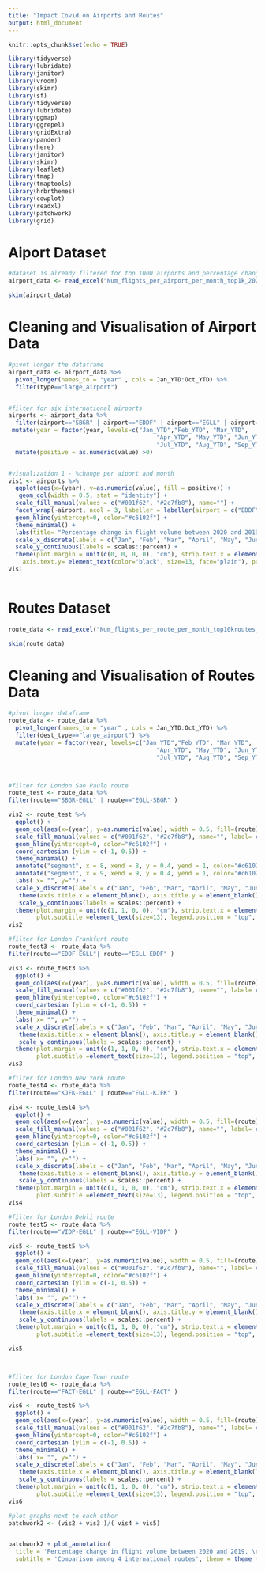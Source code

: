 ```yaml
---
title: "Impact Covid on Airports and Routes"
output: html_document
---
```


```r
knitr::opts_chunk$set(echo = TRUE)

library(tidyverse)
library(lubridate)
library(janitor)
library(vroom)
library(skimr)
library(sf)
library(tidyverse)
library(lubridate)
library(ggmap)
library(ggrepel)
library(gridExtra)
library(pander)
library(here)
library(janitor)
library(skimr)
library(leaflet)
library(tmap)
library(tmaptools)
library(hrbrthemes)
library(cowplot)
library(readxl)
library(patchwork)
library(grid)
```

# Aiport Dataset

```r
#dataset is already filtered for top 1000 airports and percentage change of travel volume is calculated for each months
airport_data <- read_excel("Num_flights_per_airport_per_month_top1k_20201127_014108.xlsx")

skim(airport_data)

```
# Cleaning and Visualisation of Airport Data
```r
#pivot longer the dataframe
airport_data <- airport_data %>%
  pivot_longer(names_to = "year" , cols = Jan_YTD:Oct_YTD) %>%
  filter(type=="large_airport")


#filter for six international airports
airports <- airport_data %>%
  filter(airport=="SBGR" | airport=="EDDF" | airport=="EGLL" | airport=="KJFK" | airport=="VIDP" | airport=="FACT" ) %>%
 mutate(year = factor(year, levels=c("Jan_YTD","Feb_YTD", "Mar_YTD", 
                                          "Apr_YTD", "May_YTD", "Jun_YTD", 
                                          "Jul_YTD", "Aug_YTD", "Sep_YTD", "Oct_YTD"), ordered=TRUE)) %>%
  mutate(positive = as.numeric(value) >0)


#visualization 1 - %change per aiport and month
vis1 <- airports %>%
  ggplot(aes(x=(year), y=as.numeric(value), fill = positive)) +
   geom_col(width = 0.5, stat = "identity") +
  scale_fill_manual(values = c("#001f62", "#2c7fb8"), name="") + 
  facet_wrap(~airport, ncol = 3, labeller = labeller(airport = c("EDDF" = "Frankfurt am Main Airport", "EGLL" = "London Heathrow Airport","KJFK" = "John F Kennedy International Airport", "SBGR" = "Guarulhos Sao Paulo", "VIDP" = "Indira Gandhi International Airport", "FACT" = "Cape Town International Aiport"))) +
  geom_hline(yintercept=0, color="#c6102f") +
  theme_minimal() +
  labs(title= "Percentage change in flight volume between 2020 and 2019, \nby month", subtitle = "Comparison among 6 international airports", x= "", y="") +
  scale_x_discrete(labels = c("Jan", "Feb", "Mar", "April", "May", "June", "July", "Aug", "Sep", "Oct")) +
  scale_y_continuous(labels = scales::percent) +
  theme(plot.margin = unit(c(0, 0, 0, 0), "cm"), strip.text.x = element_text(size = 12, face = "bold", vjust =1), title =element_text(size=16, face='bold', vjust =1, ), plot.subtitle =element_text(size=14, vjust =1, face="plain"), axis.text.x = element_text(color="black", size=13, face="plain"),
    axis.text.y= element_text(color="black", size=13, face="plain"), panel.spacing = unit(2, "lines"), legend.position = "none" )
vis1
 
```


# Routes Dataset

```r
route_data <- read_excel("Num_flights_per_route_per_month_top10kroutes_20201127_011118.xlsx")

skim(route_data)


```

# Cleaning and Visualisation of Routes Data
```r
#pivot longer dataframe
route_data <- route_data %>%
  pivot_longer(names_to = "year" , cols = Jan_YTD:Oct_YTD) %>%
  filter(dest_type=="large_airport") %>%
  mutate(year = factor(year, levels=c("Jan_YTD","Feb_YTD", "Mar_YTD", 
                                          "Apr_YTD", "May_YTD", "Jun_YTD", 
                                          "Jul_YTD", "Aug_YTD", "Sep_YTD", "Oct_YTD"), ordered=TRUE))



#filter for London Sao Paulo route
route_test <- route_data %>%
filter(route=="SBGR-EGLL" | route=="EGLL-SBGR" )

vis2 <- route_test %>%
  ggplot() +
  geom_col(aes(x=(year), y=as.numeric(value), width = 0.5, fill=(route)), position = position_dodge()) +
  scale_fill_manual(values = c("#001f62", "#2c7fb8"), name="", label= c("Sao Paulo - London", "London - Sao Paulo")) +
  geom_hline(yintercept=0, color="#c6102f") +
  coord_cartesian (ylim = c(-1, 0.5)) +
  theme_minimal() +
  annotate("segment", x = 8, xend = 8, y = 0.4, yend = 1, color="#c6102f", arrow = arrow(ends="first", type = "closed" )) +
  annotate("segment", x = 9, xend = 9, y = 0.4, yend = 1, color="#c6102f", arrow = arrow(ends="first", type = "closed" )) +
  labs( x= "", y="") +
  scale_x_discrete(labels = c("Jan", "Feb", "Mar", "April", "May", "Jun", "Jul", "Aug", "Sep", "Oct")) +
   theme(axis.title.x = element_blank(), axis.title.y = element_blank()) +
   scale_y_continuous(labels = scales::percent) +
  theme(plot.margin = unit(c(1, 1, 0, 0), "cm"), strip.text.x = element_text(size = 12, face = "bold"), title =element_text(size=14, face='bold'), 
        plot.subtitle =element_text(size=13), legend.position = "top", legend.text = element_text(size=10, face="bold"))
vis2

#filter for London Frankfurt route
route_test3 <- route_data %>%
filter(route=="EDDF-EGLL"| route=="EGLL-EDDF" )

vis3 <- route_test3 %>%
  ggplot() +
  geom_col(aes(x=(year), y=as.numeric(value), width = 0.5, fill=(route)), position = position_dodge()) +
  scale_fill_manual(values = c("#001f62", "#2c7fb8"), name="", label= c("Frankfurt - London", "London - Frankfurt")) +
  geom_hline(yintercept=0, color="#c6102f") +
  coord_cartesian (ylim = c(-1, 0.5)) +
  theme_minimal() +
  labs( x= "", y="") +
  scale_x_discrete(labels = c("Jan", "Feb", "Mar", "April", "May", "Jun", "Jul", "Aug", "Sep", "Oct")) +
   theme(axis.title.x = element_blank(), axis.title.y = element_blank()) +
   scale_y_continuous(labels = scales::percent) +
  theme(plot.margin = unit(c(1, 1, 0, 0), "cm"), strip.text.x = element_text(size = 12, face = "bold"), title =element_text(size=14, face='bold'), 
        plot.subtitle =element_text(size=13), legend.position = "top", legend.text = element_text(size=10, face="bold"))
vis3

#filter for London New York route
route_test4 <- route_data %>%
filter(route=="KJFK-EGLL" | route=="EGLL-KJFK" )

vis4 <- route_test4 %>%
  ggplot() +
  geom_col(aes(x=(year), y=as.numeric(value), width = 0.5, fill=(route)), position = position_dodge()) +
  scale_fill_manual(values = c("#001f62", "#2c7fb8"), name="", label= c("New York - London", "London - New York")) +
  geom_hline(yintercept=0, color="#c6102f") +
  coord_cartesian (ylim = c(-1, 0.5)) +
  theme_minimal() +
  labs( x= "", y="") +
  scale_x_discrete(labels = c("Jan", "Feb", "Mar", "April", "May", "Jun", "Jul", "Aug", "Sep", "Oct")) +
   theme(axis.title.x = element_blank(), axis.title.y = element_blank()) +
   scale_y_continuous(labels = scales::percent) +
  theme(plot.margin = unit(c(1, 1, 0, 0), "cm"), strip.text.x = element_text(size = 12, face = "bold"), title =element_text(size=14, face='bold'), 
        plot.subtitle =element_text(size=13), legend.position = "top", legend.text = element_text(size=10, face="bold"))
vis4

#filter for London Dehli route
route_test5 <- route_data %>%
filter(route=="VIDP-EGLL" | route=="EGLL-VIDP" )

vis5 <- route_test5 %>%
  ggplot() +
  geom_col(aes(x=(year), y=as.numeric(value), width = 0.5, fill=(route)), position = position_dodge()) +
  scale_fill_manual(values = c("#001f62", "#2c7fb8"), name="", label= c("Dehli - London", "London - Dehli")) +
  geom_hline(yintercept=0, color="#c6102f") +
  coord_cartesian (ylim = c(-1, 0.5)) +
  theme_minimal() +
  labs( x= "", y="") +
  scale_x_discrete(labels = c("Jan", "Feb", "Mar", "April", "May", "Jun", "Jul", "Aug", "Sep", "Oct")) +
   theme(axis.title.x = element_blank(), axis.title.y = element_blank()) +
   scale_y_continuous(labels = scales::percent) +
  theme(plot.margin = unit(c(1, 1, 0, 0), "cm"), strip.text.x = element_text(size = 12, face = "bold"), title =element_text(size=14, face='bold'), 
        plot.subtitle =element_text(size=13), legend.position = "top", legend.text = element_text(size=10, face="bold")) 

vis5



#filter for London Cape Town route
route_test6 <- route_data %>%
filter(route=="FACT-EGLL" | route=="EGLL-FACT" )

vis6 <- route_test6 %>%
  ggplot() +
  geom_col(aes(x=(year), y=as.numeric(value), width = 0.5, fill=(route)), position = position_dodge()) +
  scale_fill_manual(values = c("#001f62", "#2c7fb8"), name="", label= c("Cape Town - London", "London - Cape Town")) +
  geom_hline(yintercept=0, color="#c6102f") +
  coord_cartesian (ylim = c(-1, 0.5)) +
  theme_minimal() +
  labs( x= "", y="") +
  scale_x_discrete(labels = c("Jan", "Feb", "Mar", "April", "May", "Jun", "Jul", "Aug", "Sep", "Oct")) +
   theme(axis.title.x = element_blank(), axis.title.y = element_blank()) +
   scale_y_continuous(labels = scales::percent) +
  theme(plot.margin = unit(c(1, 1, 0, 0), "cm"), strip.text.x = element_text(size = 12, face = "bold"), title =element_text(size=14, face='bold'), 
        plot.subtitle =element_text(size=13), legend.position = "top", legend.text = element_text(size=10, face="bold"))
vis6

#plot graphs next to each other
patchwork2 <- (vis2 + vis3 )/( vis4 + vis5)


patchwork2 + plot_annotation(
  title = 'Percentage change in flight volume between 2020 and 2019, \nby month',
  subtitle = 'Comparison among 4 international routes', theme = theme (plot.title = element_text(size = 16, face="bold"), plot.subtitle =element_text(size=14)))
  


```


